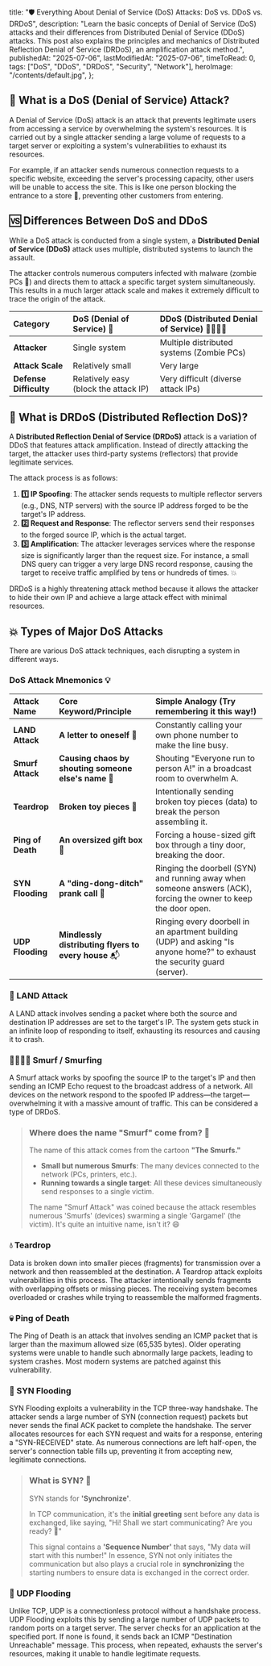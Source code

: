 
  title: "🛡️ Everything About Denial of Service (DoS) Attacks: DoS vs. DDoS vs. DRDoS",
  description:
    "Learn the basic concepts of Denial of Service (DoS) attacks and their differences from Distributed Denial of Service (DDoS) attacks. This post also explains the principles and mechanics of Distributed Reflection Denial of Service (DRDoS), an amplification attack method.",
  publishedAt: "2025-07-06",
  lastModifiedAt: "2025-07-06",
  timeToRead: 0,
  tags: ["DoS", "DDoS", "DRDoS", "Security", "Network"],
  heroImage: "/contents/default.jpg",
};

## 🚫 What is a DoS (Denial of Service) Attack?

A Denial of Service (DoS) attack is an attack that prevents legitimate users from accessing a service by overwhelming the system's resources. It is carried out by a single attacker sending a large volume of requests to a target server or exploiting a system's vulnerabilities to exhaust its resources.

For example, if an attacker sends numerous connection requests to a specific website, exceeding the server's processing capacity, other users will be unable to access the site. This is like one person blocking the entrance to a store 🚪, preventing other customers from entering.

## 🆚 Differences Between DoS and DDoS

While a DoS attack is conducted from a single system, a **Distributed Denial of Service (DDoS)** attack uses multiple, distributed systems to launch the assault.

The attacker controls numerous computers infected with malware (zombie PCs 🧟) and directs them to attack a specific target system simultaneously. This results in a much larger attack scale and makes it extremely difficult to trace the origin of the attack.

| Category | DoS (Denial of Service) 🧍 | DDoS (Distributed Denial of Service) 👨‍👩‍👧‍👦 |
| :--- | :--- | :--- |
| **Attacker** | Single system | Multiple distributed systems (Zombie PCs) |
| **Attack Scale** | Relatively small | Very large |
| **Defense Difficulty** | Relatively easy (block the attack IP) | Very difficult (diverse attack IPs) |

## 🔄 What is DRDoS (Distributed Reflection DoS)?

A **Distributed Reflection Denial of Service (DRDoS)** attack is a variation of DDoS that features attack amplification. Instead of directly attacking the target, the attacker uses third-party systems (reflectors) that provide legitimate services.

The attack process is as follows:

1.  **1️⃣ IP Spoofing**: The attacker sends requests to multiple reflector servers (e.g., DNS, NTP servers) with the source IP address forged to be the target's IP address.
2.  **2️⃣ Request and Response**: The reflector servers send their responses to the forged source IP, which is the actual target.
3.  **3️⃣ Amplification**: The attacker leverages services where the response size is significantly larger than the request size. For instance, a small DNS query can trigger a very large DNS record response, causing the target to receive traffic amplified by tens or hundreds of times. 💥

DRDoS is a highly threatening attack method because it allows the attacker to hide their own IP and achieve a large attack effect with minimal resources.

## 💥 Types of Major DoS Attacks

There are various DoS attack techniques, each disrupting a system in different ways.

### DoS Attack Mnemonics 💡

| Attack Name | Core Keyword/Principle | Simple Analogy (Try remembering it this way!) |
| :--- | :--- | :--- |
| **LAND Attack** | **A letter to oneself** 📮 | Constantly calling your own phone number to make the line busy. |
| **Smurf Attack** | **Causing chaos by shouting someone else's name** 📢 | Shouting "Everyone run to person A!" in a broadcast room to overwhelm A. |
| **Teardrop** | **Broken toy pieces** 🧩 | Intentionally sending broken toy pieces (data) to break the person assembling it. |
| **Ping of Death** | **An oversized gift box** 🎁 | Forcing a house-sized gift box through a tiny door, breaking the door. |
| **SYN Flooding** | **A "ding-dong-ditch" prank call** 🏃 | Ringing the doorbell (SYN) and running away when someone answers (ACK), forcing the owner to keep the door open. |
| **UDP Flooding** | **Mindlessly distributing flyers to every house** 📬 | Ringing every doorbell in an apartment building (UDP) and asking "Is anyone home?" to exhaust the security guard (server). |

### 🔄 LAND Attack

A LAND attack involves sending a packet where both the source and destination IP addresses are set to the target's IP. The system gets stuck in an infinite loop of responding to itself, exhausting its resources and causing it to crash.

### 👨‍👩‍👧‍👦 Smurf / Smurfing

A Smurf attack works by spoofing the source IP to the target's IP and then sending an ICMP Echo request to the broadcast address of a network. All devices on the network respond to the spoofed IP address—the target—overwhelming it with a massive amount of traffic. This can be considered a type of DRDoS.

> ### Where does the name "Smurf" come from? 🍄
>
> The name of this attack comes from the cartoon **"The Smurfs."**
>
> -   **Small but numerous Smurfs**: The many devices connected to the network (PCs, printers, etc.).
> -   **Running towards a single target**: All these devices simultaneously send responses to a single victim.
>
> The name "Smurf Attack" was coined because the attack resembles numerous 'Smurfs' (devices) swarming a single 'Gargamel' (the victim). It's quite an intuitive name, isn't it? 😄

### 💧 Teardrop

Data is broken down into smaller pieces (fragments) for transmission over a network and then reassembled at the destination. A Teardrop attack exploits vulnerabilities in this process. The attacker intentionally sends fragments with overlapping offsets or missing pieces. The receiving system becomes overloaded or crashes while trying to reassemble the malformed fragments.

### 💀 Ping of Death

The Ping of Death is an attack that involves sending an ICMP packet that is larger than the maximum allowed size (65,535 bytes). Older operating systems were unable to handle such abnormally large packets, leading to system crashes. Most modern systems are patched against this vulnerability.

### 🚪 SYN Flooding

SYN Flooding exploits a vulnerability in the TCP three-way handshake. The attacker sends a large number of SYN (connection request) packets but never sends the final ACK packet to complete the handshake. The server allocates resources for each SYN request and waits for a response, entering a "SYN-RECEIVED" state. As numerous connections are left half-open, the server's connection table fills up, preventing it from accepting new, legitimate connections.

> ### What is SYN? 🤔
>
> SYN stands for **'Synchronize'**.
>
> In TCP communication, it's the **initial greeting** sent before any data is exchanged, like saying, "Hi! Shall we start communicating? Are you ready? 👋"
>
> This signal contains a **'Sequence Number'** that says, "My data will start with this number!" In essence, SYN not only initiates the communication but also plays a crucial role in **synchronizing** the starting numbers to ensure data is exchanged in the correct order.

### 🌊 UDP Flooding

Unlike TCP, UDP is a connectionless protocol without a handshake process. UDP Flooding exploits this by sending a large number of UDP packets to random ports on a target server. The server checks for an application at the specified port. If none is found, it sends back an ICMP "Destination Unreachable" message. This process, when repeated, exhausts the server's resources, making it unable to handle legitimate requests.

